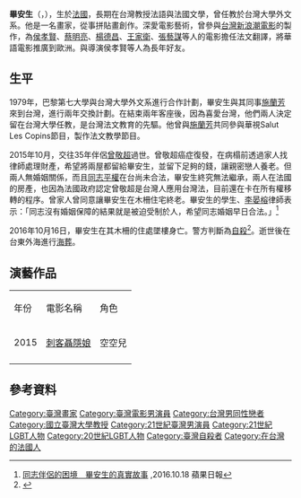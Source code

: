 {{Infobox person
| name               = 畢安生
| real_name          = Jacques Picoux
| gender             = 男
| birth_date         = {{Birth date|1948|11|9}}
| birth_place        = {{F4R}}
| death_date         = {{death date and age|2016|10|16|1948|11|9}}
| death_place        = {{ROC|台北市}}[[文山區|文山區]]
| death_cause        = [[自殺|自殺]]
| language           = [[法語|法語]]、[[漢語|漢語]]
| occupation         = [[教授|教授]]
| notable_works      = 《[[刺客聶隱娘|刺客聶隱娘]]》
| partner            = [[曾敬超|曾敬超]]
}}
'''畢安生'''（{{lang-fr|Jacques Picoux}}，{{bd|1948年|11月9日|2016年|10月16日|}}），生於[[法國|法國]]，長期在台灣教授法語與法國文學，曾任教於台灣大學外文系。他是一名畫家，從事拼貼畫創作。深愛電影藝術，曾參與[[台灣新浪潮電影|台灣新浪潮電影]]的製作，為[[侯孝賢|侯孝賢]]、[[蔡明亮|蔡明亮]]、[[楊德昌|楊德昌]]、[[王家衛|王家衛]]、[[張藝謀|張藝謀]]等人的電影擔任法文翻譯，將華語電影推廣到歐洲。與導演侯孝賢等人為長年好友。

==生平==
1979年，巴黎第七大學與台灣大學外文系進行合作計劃，畢安生與其同事[[施蘭芳|施蘭芳]]來到台灣，進行兩年交換計劃。在結束兩年客座後，因為喜愛台灣，他們兩人決定留在台灣大學任教，是台灣法文教育的先驅。他曾與[[施蘭芳|施蘭芳]]共同參與華視Salut Les Copins節目，製作法文教學節目。

2015年10月，交往35年伴侶[[曾敬超|曾敬超]]過世。曾敬超癌症復發，在病榻前透過家人找律師處理財產，希望將兩屋都留給畢安生，並留下足夠的錢，讓親密戀人養老。但兩人無婚姻關係，而且[[同志平權|同志平權]]在台尚未合法，畢安生終究無法繼承，兩人在法國的房產，也因為法國政府認定曾敬超是台灣人應用台灣法，目前還在卡在所有權移轉的程序。曾家人曾同意讓畢安生在木柵住宅終老。畢安生的學生、[[李晏榕|李晏榕]]律師表示：「同志沒有婚姻保障的結果就是被迫受制於人，希望同志婚姻早日合法。」<ref>[http://www.appledaily.com.tw/realtimenews/article/new/20161018/969960/ 同志伴侶的困境　畢安生的真實故事] {{Wayback|url=http://www.appledaily.com.tw/realtimenews/article/new/20161018/969960/ |date=20161024152113 }},2016.10.18 蘋果日報</ref>

2016年10月16日，畢安生在其木柵的住處墜樓身亡。警方判斷為[[自殺|自殺]]<ref>{{cite news|author1=王彩鸝|title=墜樓身亡台大退休法籍教授 電影聶影娘飾「空空兒」|url=https://video.udn.com/news/578442|accessdate=2016-10-16|agency=聯合報|date=2016-10-16|archive-date=2016-10-19|archive-url=https://web.archive.org/web/20161019020223/https://video.udn.com/news/578442|dead-url=no}}</ref>。逝世後在台東外海進行[[海葬|海葬]]。

==演藝作品==
{|class="wikitable"
|-style="background:skyblue;color:black;font-weight:bold;text-align:center;"
|年份||電影名稱||角色
|-
|2015||[[刺客聶隱娘|刺客聶隱娘]]||空空兒
|-
|}

==參考資料==
{{reflist}}

{{authority control}}

{{DEFAULTSORT:Picoux, Jacques}}
[[Category:臺灣畫家|Category:臺灣畫家]]
[[Category:臺灣電影男演員|Category:臺灣電影男演員]]
[[Category:台灣男同性戀者|Category:台灣男同性戀者]]
[[Category:國立臺灣大學教授|Category:國立臺灣大學教授]]
[[Category:21世紀臺灣男演員|Category:21世紀臺灣男演員]]
[[Category:21世紀LGBT人物|Category:21世紀LGBT人物]]
[[Category:20世紀LGBT人物|Category:20世紀LGBT人物]]
[[Category:臺灣自殺者|Category:臺灣自殺者]]
[[Category:在台灣的法國人|Category:在台灣的法國人]]